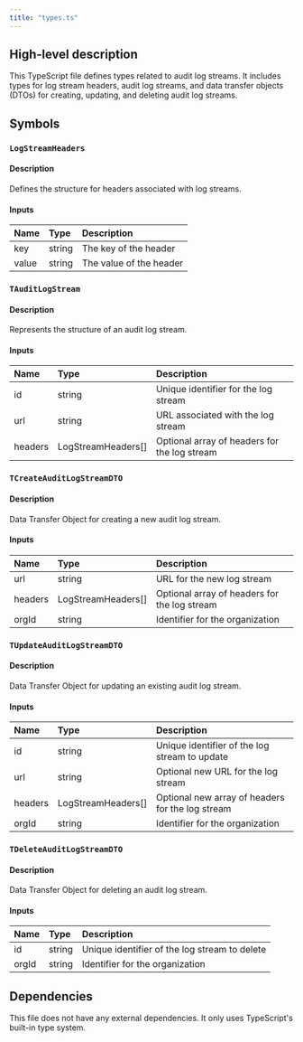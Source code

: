 ```yaml
---
title: "types.ts"
---
```


## High-level description
This TypeScript file defines types related to audit log streams. It includes types for log stream headers, audit log streams, and data transfer objects (DTOs) for creating, updating, and deleting audit log streams.

## Symbols

### `LogStreamHeaders`
#### Description
Defines the structure for headers associated with log streams.

#### Inputs
| Name | Type | Description |
|:-----|:-----|:------------|
| key | string | The key of the header |
| value | string | The value of the header |

### `TAuditLogStream`
#### Description
Represents the structure of an audit log stream.

#### Inputs
| Name | Type | Description |
|:-----|:-----|:------------|
| id | string | Unique identifier for the log stream |
| url | string | URL associated with the log stream |
| headers | LogStreamHeaders[] | Optional array of headers for the log stream |

### `TCreateAuditLogStreamDTO`
#### Description
Data Transfer Object for creating a new audit log stream.

#### Inputs
| Name | Type | Description |
|:-----|:-----|:------------|
| url | string | URL for the new log stream |
| headers | LogStreamHeaders[] | Optional array of headers for the log stream |
| orgId | string | Identifier for the organization |

### `TUpdateAuditLogStreamDTO`
#### Description
Data Transfer Object for updating an existing audit log stream.

#### Inputs
| Name | Type | Description |
|:-----|:-----|:------------|
| id | string | Unique identifier of the log stream to update |
| url | string | Optional new URL for the log stream |
| headers | LogStreamHeaders[] | Optional new array of headers for the log stream |
| orgId | string | Identifier for the organization |

### `TDeleteAuditLogStreamDTO`
#### Description
Data Transfer Object for deleting an audit log stream.

#### Inputs
| Name | Type | Description |
|:-----|:-----|:------------|
| id | string | Unique identifier of the log stream to delete |
| orgId | string | Identifier for the organization |

## Dependencies
This file does not have any external dependencies. It only uses TypeScript's built-in type system.